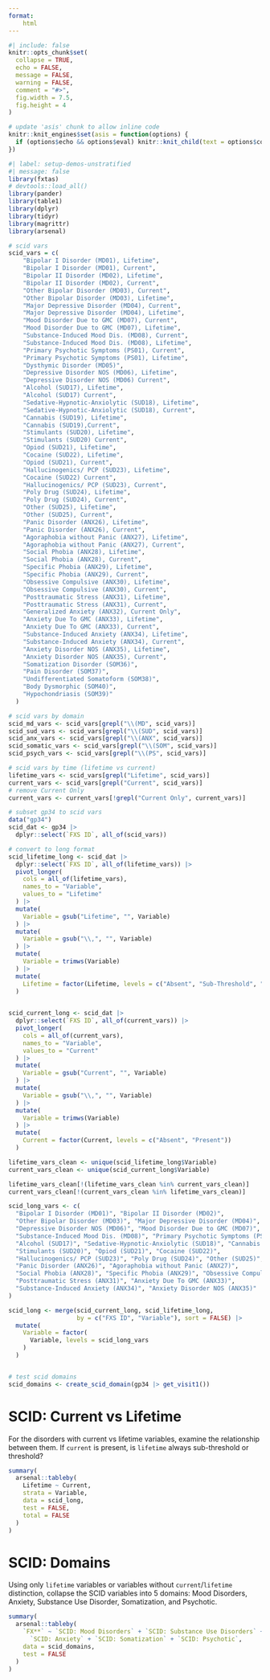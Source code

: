 ```yaml
---
format:
    html
---
```


```r
#| include: false
knitr::opts_chunk$set(
  collapse = TRUE,
  echo = FALSE,
  message = FALSE,
  warning = FALSE,
  comment = "#>",
  fig.width = 7.5,
  fig.height = 4
)

# update 'asis' chunk to allow inline code
knitr::knit_engines$set(asis = function(options) {
  if (options$echo && options$eval) knitr::knit_child(text = options$code)
})
```

```r
#| label: setup-demos-unstratified
#| message: false
library(fxtas)
# devtools::load_all()
library(pander)
library(table1)
library(dplyr)
library(tidyr)
library(magrittr)
library(arsenal)
```

```r
# scid vars
scid_vars = c(
    "Bipolar I Disorder (MD01), Lifetime",                            
    "Bipolar I Disorder (MD01), Current",
    "Bipolar II Disorder (MD02), Lifetime",         
    "Bipolar II Disorder (MD02), Current",         
    "Other Bipolar Disorder (MD03), Current",         
    "Other Bipolar Disorder (MD03), Lifetime",         
    "Major Depressive Disorder (MD04), Current",         
    "Major Depressive Disorder (MD04), Lifetime",         
    "Mood Disorder Due to GMC (MD07), Current",         
    "Mood Disorder Due to GMC (MD07), Lifetime",         
    "Substance-Induced Mood Dis. (MD08), Current",         
    "Substance-Induced Mood Dis. (MD08), Lifetime",         
    "Primary Psychotic Symptoms (PS01), Current",         
    "Primary Psychotic Symptoms (PS01), Lifetime",
    "Dysthymic Disorder (MD05)",         
    "Depressive Disorder NOS (MD06), Lifetime",         
    "Depressive Disorder NOS (MD06) Current",         
    "Alcohol (SUD17), Lifetime",         
    "Alcohol (SUD17) Current",         
    "Sedative-Hypnotic-Anxiolytic (SUD18), Lifetime",         
    "Sedative-Hypnotic-Anxiolytic (SUD18), Current",         
    "Cannabis (SUD19), Lifetime",         
    "Cannabis (SUD19),Current",         
    "Stimulants (SUD20), Lifetime",         
    "Stimulants (SUD20) Current",         
    "Opiod (SUD21), Lifetime",         
    "Cocaine (SUD22), Lifetime",         
    "Opiod (SUD21), Current",         
    "Hallucinogenics/ PCP (SUD23), Lifetime",         
    "Cocaine (SUD22) Current",         
    "Hallucinogenics/ PCP (SUD23), Current",         
    "Poly Drug (SUD24), Lifetime",         
    "Poly Drug (SUD24), Current",         
    "Other (SUD25), Lifetime",         
    "Other (SUD25), Current",         
    "Panic Disorder (ANX26), Lifetime",         
    "Panic Disorder (ANX26), Current",         
    "Agoraphobia without Panic (ANX27), Lifetime",         
    "Agoraphobia without Panic (ANX27), Current",         
    "Social Phobia (ANX28), Lifetime",         
    "Social Phobia (ANX28), Current",         
    "Specific Phobia (ANX29), Lifetime",         
    "Specific Phobia (ANX29), Current",         
    "Obsessive Compulsive (ANX30), Lifetime",         
    "Obsessive Compulsive (ANX30), Current",         
    "Posttraumatic Stress (ANX31), Lifetime",         
    "Posttraumatic Stress (ANX31), Current",         
    "Generalized Anxiety (ANX32), Current Only",         
    "Anxiety Due To GMC (ANX33), Lifetime",         
    "Anxiety Due To GMC (ANX33), Current",         
    "Substance-Induced Anxiety (ANX34), Lifetime",         
    "Substance-Induced Anxiety (ANX34), Current",         
    "Anxiety Disorder NOS (ANX35), Lifetime",         
    "Anxiety Disorder NOS (ANX35), Current",         
    "Somatization Disorder (SOM36)",         
    "Pain Disorder (SOM37)",         
    "Undifferentiated Somatoform (SOM38)",         
    "Body Dysmorphic (SOM40)",         
    "Hypochondriasis (SOM39)"
  )

# scid vars by domain
scid_md_vars <- scid_vars[grepl("\\(MD", scid_vars)]
scid_sud_vars <- scid_vars[grepl("\\(SUD", scid_vars)]
scid_anx_vars <- scid_vars[grepl("\\(ANX", scid_vars)]
scid_somatic_vars <- scid_vars[grepl("\\(SOM", scid_vars)]
scid_psych_vars <- scid_vars[grepl("\\(PS", scid_vars)]

# scid vars by time (lifetime vs current)
lifetime_vars <- scid_vars[grepl("Lifetime", scid_vars)]
current_vars <- scid_vars[grepl("Current", scid_vars)]
# remove Current Only
current_vars <- current_vars[!grepl("Current Only", current_vars)]

# subset gp34 to scid vars
data("gp34")
scid_dat <- gp34 |>
  dplyr::select(`FXS ID`, all_of(scid_vars))

# convert to long format
scid_lifetime_long <- scid_dat |>
  dplyr::select(`FXS ID`, all_of(lifetime_vars)) |>
  pivot_longer(
    cols = all_of(lifetime_vars),
    names_to = "Variable",
    values_to = "Lifetime"
  ) |>
  mutate(
    Variable = gsub("Lifetime", "", Variable)
  ) |>
  mutate(
    Variable = gsub("\\,", "", Variable)
  ) |>
  mutate(
    Variable = trimws(Variable)
  ) |>
  mutate(
    Lifetime = factor(Lifetime, levels = c("Absent", "Sub-Threshold", "Threshold"))
  )
  

scid_current_long <- scid_dat |>
  dplyr::select(`FXS ID`, all_of(current_vars)) |>
  pivot_longer(
    cols = all_of(current_vars),
    names_to = "Variable",
    values_to = "Current"
  ) |>
  mutate(
    Variable = gsub("Current", "", Variable)
  ) |>
  mutate(
    Variable = gsub("\\,", "", Variable)
  ) |>
  mutate(
    Variable = trimws(Variable)
  ) |>
  mutate(
    Current = factor(Current, levels = c("Absent", "Present"))
  )

lifetime_vars_clean <- unique(scid_lifetime_long$Variable)
current_vars_clean <- unique(scid_current_long$Variable)

lifetime_vars_clean[!(lifetime_vars_clean %in% current_vars_clean)]
current_vars_clean[!(current_vars_clean %in% lifetime_vars_clean)]

scid_long_vars <- c(
  "Bipolar I Disorder (MD01)", "Bipolar II Disorder (MD02)", 
  "Other Bipolar Disorder (MD03)", "Major Depressive Disorder (MD04)", 
  "Depressive Disorder NOS (MD06)", "Mood Disorder Due to GMC (MD07)", 
  "Substance-Induced Mood Dis. (MD08)", "Primary Psychotic Symptoms (PS01)",  
  "Alcohol (SUD17)", "Sedative-Hypnotic-Anxiolytic (SUD18)", "Cannabis (SUD19)", 
  "Stimulants (SUD20)", "Opiod (SUD21)", "Cocaine (SUD22)", 
  "Hallucinogenics/ PCP (SUD23)", "Poly Drug (SUD24)", "Other (SUD25)", 
  "Panic Disorder (ANX26)", "Agoraphobia without Panic (ANX27)", 
  "Social Phobia (ANX28)", "Specific Phobia (ANX29)", "Obsessive Compulsive (ANX30)", 
  "Posttraumatic Stress (ANX31)", "Anxiety Due To GMC (ANX33)", 
  "Substance-Induced Anxiety (ANX34)", "Anxiety Disorder NOS (ANX35)"
)

scid_long <- merge(scid_current_long, scid_lifetime_long, 
                   by = c("FXS ID", "Variable"), sort = FALSE) |>
  mutate(
    Variable = factor(
      Variable, levels = scid_long_vars
    )
  )


# test scid domains
scid_domains <- create_scid_domain(gp34 |> get_visit1())
```

# SCID: Current vs Lifetime

For the disorders with current vs lifetime variables, examine the relationship between them. If `current` is present, is `lifetime` always sub-threshold or threshold?  

```r
summary(
  arsenal::tableby(
    Lifetime ~ Current,
    strata = Variable,
    data = scid_long,
    test = FALSE,
    total = FALSE
  )
)
```

# SCID: Domains

Using only `lifetime` variables or variables without `current`/`lifetime` distinction, collapse the SCID variables into 5 domains: Mood Disorders, Anxiety, Substance Use Disorder, Somatization, and Psychotic.

```r
summary(
  arsenal::tableby(
    `FX**` ~ `SCID: Mood Disorders` + `SCID: Substance Use Disorders` + 
      `SCID: Anxiety` + `SCID: Somatization` + `SCID: Psychotic`,
    data = scid_domains,
    test = FALSE
  )
)
```
